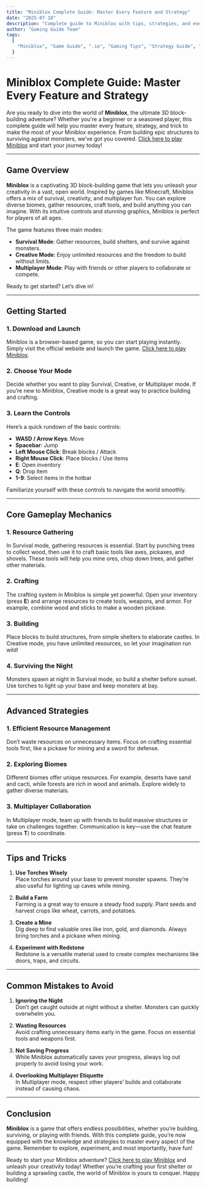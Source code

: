 ---
title: "Miniblox Complete Guide: Master Every Feature and Strategy"
date: "2025-07-18"
description: "Complete guide to Miniblox with tips, strategies, and everything you need to know to master this .io game."
author: "Gaming Guide Team"
tags:
  [
    "Miniblox", "Game Guide", ".io", "Gaming Tips", "Strategy Guide", "survive", "battle", "avoid"
  ]
---

# Miniblox Complete Guide: Master Every Feature and Strategy

Are you ready to dive into the world of **Miniblox**, the ultimate 3D block-building adventure? Whether you're a beginner or a seasoned player, this complete guide will help you master every feature, strategy, and trick to make the most of your Miniblox experience. From building epic structures to surviving against monsters, we’ve got you covered. [Click here to play Miniblox](https://minibloxgame.org/) and start your journey today!

---

## Game Overview

**Miniblox** is a captivating 3D block-building game that lets you unleash your creativity in a vast, open world. Inspired by games like Minecraft, Miniblox offers a mix of survival, creativity, and multiplayer fun. You can explore diverse biomes, gather resources, craft tools, and build anything you can imagine. With its intuitive controls and stunning graphics, Miniblox is perfect for players of all ages.

The game features three main modes:  
- **Survival Mode**: Gather resources, build shelters, and survive against monsters.  
- **Creative Mode**: Enjoy unlimited resources and the freedom to build without limits.  
- **Multiplayer Mode**: Play with friends or other players to collaborate or compete.  

Ready to get started? Let’s dive in!

---

## Getting Started

### 1. **Download and Launch**  
Miniblox is a browser-based game, so you can start playing instantly. Simply visit the official website and launch the game. [Click here to play Miniblox](https://minibloxgame.org/).

### 2. **Choose Your Mode**  
Decide whether you want to play Survival, Creative, or Multiplayer mode. If you’re new to Miniblox, Creative mode is a great way to practice building and crafting.

### 3. **Learn the Controls**  
Here’s a quick rundown of the basic controls:  
- **WASD / Arrow Keys**: Move  
- **Spacebar**: Jump  
- **Left Mouse Click**: Break blocks / Attack  
- **Right Mouse Click**: Place blocks / Use items  
- **E**: Open inventory  
- **Q**: Drop item  
- **1-9**: Select items in the hotbar  

Familiarize yourself with these controls to navigate the world smoothly.

---

## Core Gameplay Mechanics

### 1. **Resource Gathering**  
In Survival mode, gathering resources is essential. Start by punching trees to collect wood, then use it to craft basic tools like axes, pickaxes, and shovels. These tools will help you mine ores, chop down trees, and gather other materials.

### 2. **Crafting**  
The crafting system in Miniblox is simple yet powerful. Open your inventory (press **E**) and arrange resources to create tools, weapons, and armor. For example, combine wood and sticks to make a wooden pickaxe.

### 3. **Building**  
Place blocks to build structures, from simple shelters to elaborate castles. In Creative mode, you have unlimited resources, so let your imagination run wild!

### 4. **Surviving the Night**  
Monsters spawn at night in Survival mode, so build a shelter before sunset. Use torches to light up your base and keep monsters at bay.

---

## Advanced Strategies

### 1. **Efficient Resource Management**  
Don’t waste resources on unnecessary items. Focus on crafting essential tools first, like a pickaxe for mining and a sword for defense.

### 2. **Exploring Biomes**  
Different biomes offer unique resources. For example, deserts have sand and cacti, while forests are rich in wood and animals. Explore widely to gather diverse materials.

### 3. **Multiplayer Collaboration**  
In Multiplayer mode, team up with friends to build massive structures or take on challenges together. Communication is key—use the chat feature (press **T**) to coordinate.

---

## Tips and Tricks

1. **Use Torches Wisely**  
   Place torches around your base to prevent monster spawns. They’re also useful for lighting up caves while mining.

2. **Build a Farm**  
   Farming is a great way to ensure a steady food supply. Plant seeds and harvest crops like wheat, carrots, and potatoes.

3. **Create a Mine**  
   Dig deep to find valuable ores like iron, gold, and diamonds. Always bring torches and a pickaxe when mining.

4. **Experiment with Redstone**  
   Redstone is a versatile material used to create complex mechanisms like doors, traps, and circuits.

---

## Common Mistakes to Avoid

1. **Ignoring the Night**  
   Don’t get caught outside at night without a shelter. Monsters can quickly overwhelm you.

2. **Wasting Resources**  
   Avoid crafting unnecessary items early in the game. Focus on essential tools and weapons first.

3. **Not Saving Progress**  
   While Miniblox automatically saves your progress, always log out properly to avoid losing your work.

4. **Overlooking Multiplayer Etiquette**  
   In Multiplayer mode, respect other players’ builds and collaborate instead of causing chaos.

---

## Conclusion

**Miniblox** is a game that offers endless possibilities, whether you’re building, surviving, or playing with friends. With this complete guide, you’re now equipped with the knowledge and strategies to master every aspect of the game. Remember to explore, experiment, and most importantly, have fun!

Ready to start your Miniblox adventure? [Click here to play Miniblox](https://minibloxgame.org/) and unleash your creativity today! Whether you’re crafting your first shelter or building a sprawling castle, the world of Miniblox is yours to conquer. Happy building!